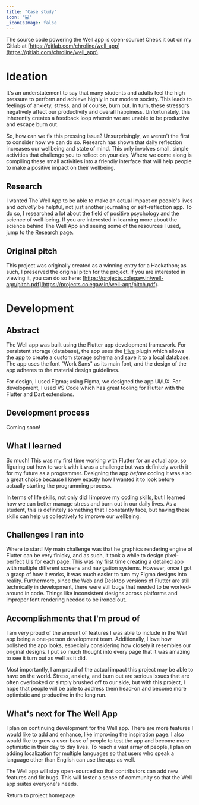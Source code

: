 ```yaml
---
title: "Case study"
icon: "💻"
_iconIsImage: false
---
```


<Callout icon="🚨" bgColor="blue">

The source code powering the Well app is open-source! Check it out on my Gitlab at [https://gitlab.com/chroline/well_app](https://gitlab.com/chroline/well_app).

</Callout>

<TableOfContents />

# Ideation

It's an understatement to say that many students and adults feel the high pressure to perform and achieve highly in our modern society. This leads to feelings of anxiety, stress, and of course, burn out. In turn, these stressors negatively affect our productivity and overall happiness. Unfortunately, this inherently creates a feedback loop wherein we are unable to be productive and escape burn out.

So, how can we fix this pressing issue? Unsurprisingly, we weren't the first to consider how we can do so. Research has shown that daily reflection increases our wellbeing and state of mind. This only involves small, simple activities that challenge you to reflect on your day. Where we come along is compiling these small activities into a friendly interface that will help people to make a positive impact on their wellbeing.

## Research

I wanted The Well App to be able to make an actual impact on people's lives and *actually* be helpful, not just another journaling or self-reflection app. To do so, I researched a lot about the field of positive psychology and the science of well-being. If you are interested in learning more about the science behind The Well App and seeing some of the resources I used, jump to the [Research page](/well-app).

## Original pitch

This project was originally created as a winning entry for a Hackathon; as such, I preserved the original pitch for the project. If you are interested in viewing it, you can do so here: [https://projects.colegaw.in/well-app/pitch.pdf](https://projects.colegaw.in/well-app/pitch.pdf).

# Development

## Abstract

The Well app was built using the Flutter app development framework. For persistent storage (database), the app uses the [Hive](https://pub.dev/packages/hive) plugin which allows the app to create a custom storage schema and save it to a local database. The app uses the font "Work Sans" as its main font, and the design of the app adheres to the material design guidelines.

For design, I used Figma; using Figma, we designed the app UI/UX. For development, I used VS Code which has great tooling for Flutter with the Flutter and Dart extensions.

## Development process

<Callout icon="🔜" textColor="red">

Coming soon!

</Callout>

## What I learned

So much! This was my first time working with Flutter for an actual app, so figuring out how to work with it was a challenge but was definitely worth it for my future as a programmer. Designing the app *before* coding it was also a great choice because I knew exactly how I wanted it to look before actually starting the programming process.

In terms of life skills, not only did I improve my coding skills, but I learned how we can better manage stress and burn out in our daily lives. As a student, this is definitely something that I constantly face, but having these skills can help us collectively to improve our wellbeing.

## Challenges I ran into

Where to start! My main challenge was that he graphics rendering engine of Flutter can be very finicky, and as such, it took a while to design pixel-perfect UIs for each page. This was my first time creating a detailed app with multiple different screens and navigation systems. However, once I got a grasp of how it works, it was much easier to turn my Figma designs into reality. Furthermore, since the Web and Desktop versions of Flutter are still technically in development, there were still bugs that needed to be worked-around in code. Things like inconsistent designs across platforms and improper font rendering needed to be ironed out.

## Accomplishments that I'm proud of

I am very proud of the amount of features I was able to include in the Well app being a one-person development team. Additionally, I love how polished the app looks, especially considering how closely it resembles our original designs. I put so much thought into every page that it was amazing to see it turn out as well as it did.

Most importantly, I am proud of the actual impact this project may be able to have on the world. Stress, anxiety, and burn out are serious issues that are often overlooked or simply brushed off to our side, but with this project, I hope that people will be able to address them head-on and become more optimistic and productive in the long run.

## What's next for The Well App

I plan on continuing development for the Well app. There are more features I would like to add and enhance, like improving the inspiration page. I also would like to grow a user-base of people to test the app and become more optimistic in their day to day lives. To reach a vast array of people, I plan on adding localization for multiple languages so that users who speak a language other than English can use the app as well.

The Well app will stay open-sourced so that contributors can add new features and fix bugs. This will foster a sense of community so that the Well app suites everyone's needs.

<p />

<PageLink icon="🔙" to="/well-app">

Return to project homepage

</PageLink>